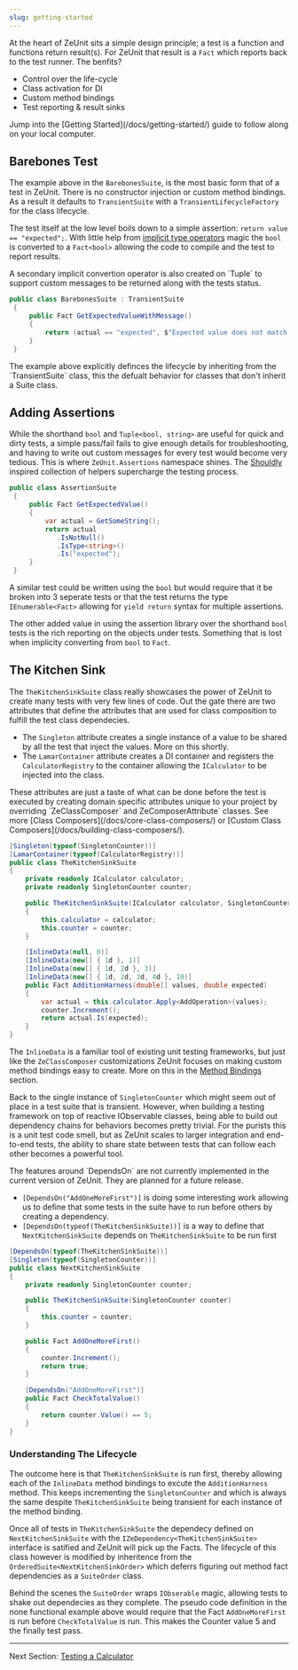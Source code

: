 ```yaml
---
slug: getting-started
---
```


At the heart of ZeUnit sits a simple design principle; a test is a function and functions return result(s). For ZeUnit that result is a `Fact` which reports back to the test runner.  The benfits?   

- Control over the life-cycle
- Class activation for DI
- Custom method bindings
- Test reporting & result sinks 

<Notes title="Follow Along">
Jump into the [Getting Started](/docs/getting-started/) guide to follow along on your local computer.
</Notes>


## Barebones Test

The example above in the `BarebonesSuite`, is the most basic form that of a test in ZeUnit.  There is no constructor injection or custom method bindings.  As a result it defaults to `TransientSuite` with a `TransientLifecycleFactory` for the class lifecycle.

The test itself at the low level boils down to a simple assertion: `return value == "expected";`.   With little help from <a href="https://learn.microsoft.com/en-us/dotnet/csharp/language-reference/operators/user-defined-conversion-operators" target="_blank">implicit type operators</a> magic the `bool` is converted to a `Fact<bool>` allowing the code to compile and the test to report results. 

<Notes>
A secondary implicit convertion operator is also created on `Tuple<bool, string>` to support custom messages to be returned along with the tests status.
</Notes>

```csharp
public class BarebonesSuite : TransientSuite
 {
     public Fact GetExpectedValueWithMessage()
     {       
         return (actual == "expected", $"Expected value does not match {actual}!!");
     }
 }
```

<Notes>
The example above explicitly definces the lifecycle by inheriting from the `TransientSuite` class, this the defualt behavior for classes that don't inherit a Suite class.
</Notes>

## Adding Assertions

While the shorthand `bool` and `Tuple<bool, string>` are useful for quick and dirty tests, a simple pass/fail fails to give enough details for troubleshooting, and having to write out custom messages for every test would become very tedious.  This is where `ZeUnit.Assertions` namespace shines.  The <a href="https://docs.shouldly.org/documentation/getting-started" target="_blank">Shouldly</a> inspired collection of helpers supercharge the testing process.

```csharp
public class AssertionSuite
 {
     public Fact GetExpectedValue()
     {   
         var actual = GetSomeString();    
         return actual
            .IsNotNull()
            .IsType<string>()
            .Is("expected");
     }
 }
``` 

A similar test could be written using the `bool` but would require that it be broken into 3 seperate tests or that the test returns the type `IEnumerable<Fact>` allowing for `yield return` syntax for multiple assertions.

The other added value in using the assertion library over the shorthand `bool` tests is the rich reporting on the objects under tests.  Something that is lost when implicity converting from `bool` to `Fact`.

## The Kitchen Sink

The `TheKitchenSinkSuite` class really showcases the power of ZeUnit to create many tests with very few lines of code.  Out the gate there are two attributes that define the attributes that are used for class composition to fulfill the test class dependecies.  

- The `Singleton` attribute creates a single instance of a value to be shared by all the test that inject the values.  More on this shortly.
- The `LamarContainer` attribute creates a DI container and registers the `CalculatorRegistry` to the container allowing the `ICalculator` to be injected into the class.

<Notes>
These attributes are just a taste of what can be done before the test is executed by creating domain specific attributes unique to your project by overriding `ZeClassComposer` and ZeComposerAttribute` classes.  See more [Class Composers](/docs/core-class-composers/) or [Custom Class Composers](/docs/building-class-composers/).
</Notes>

```csharp
[Singleton(typeof(SingletonCounter))]
[LamarContainer(typeof(CalculatorRegistry))]
public class TheKitchenSinkSuite
{
    private readonly ICalculator calculator;
    private readonly SingletonCounter counter;

    public TheKitchenSinkSuite(ICalculator calculator, SingletonCounter counter)
    {
        this.calculator = calculator;
        this.counter = counter;
    }

    [InlineData(null, 0)]
    [InlineData(new[] { 1d }, 1)]
    [InlineData(new[] { 1d, 2d }, 3)]
    [InlineData(new[] { 1d, 2d, 3d, 4d }, 10)]
    public Fact AdditionHarness(double[] values, double expected)
    {            
        var actual = this.calculator.Apply<AddOperation>(values);
        counter.Increment();
        return actual.Is(expected);
    }    
}
```
The `InlineData` is a familiar tool of existing unit testing frameworks, but just like the `ZeClassComposer` customizations ZeUnit focuses on making custom method bindings easy to create.  More on this in the [Method Bindings](/docs/core-method-binders/) section.

Back to the single instance of `SingletonCounter` which might seem out of place in a test suite that is transient.  However, when building a testing framework on top of reactive IObservable classes, being able to build out dependency chains for behaviors becomes pretty trivial.  For the purists this is a unit test code smell, but as ZeUnit scales to larger integration and end-to-end tests, the ability to share state between tests that can follow each other becomes a powerful tool.

<Warning>
The features around `DependsOn` are not currently implemented in the current version of ZeUnit.  They are planned for a future release.
</Warning>

- `[DependsOn("AddOneMoreFirst")]` is doing some interesting work allowing us to define that some tests in the suite have to run before others by creating a dependency.
- `[DependsOn(typeof(TheKitchenSinkSuite))]` is a way to define that `NextKitchenSinkSuite` depends on `TheKitchenSinkSuite` to be run first 


```csharp
[DependsOn(typeof(TheKitchenSinkSuite))]
[Singleton(typeof(SingletonCounter))]
public class NextKitchenSinkSuite     
{    
    private readonly SingletonCounter counter;

    public TheKitchenSinkSuite(SingletonCounter counter)
    {        
        this.counter = counter;
    }

    public Fact AddOneMoreFirst()
    {            
        counter.Increment();
        return true;
    }    

    [DependsOn("AddOneMoreFirst")]
    public Fact CheckTotalValue()
    {                    
        return counter.Value() == 5;
    }    
}
```

### Understanding The Lifecycle 

The outcome here is that `TheKitchenSinkSuite` is run first, thereby allowing each of the `InlineData` method bindings to excute the `AdditionHarness` method.  This keeps incrementing the `SingletonCounter` and which is always the same despite `TheKitchenSinkSuite` being transient for each instance of the method binding.

Once all of tests in `TheKitchenSinkSuite` the dependecy defined on `NextKitchenSinkSuite` with the `IZeDependency<TheKitchenSinkSuite>` interface is satified and ZeUnit will pick up the Facts.  The lifecycle of this class however is modified by inheritence from the `OrderedSuite<NextKitchenSinkOrder>` which deferrs figuring out method fact dependencies as a `SuiteOrder` class.

Behind the scenes the `SuiteOrder` wraps `IObserable` magic, allowing tests to shake out dependecies as they complete.  The pseudo code definition in the none functional example above would require that the Fact `AddOneMoreFirst` is run before `CheckTotalValue` is run.  This makes the Counter value 5 and the finally test pass.

---

Next Section: [Testing a Calculator](/docs/testing-a-calculator/)